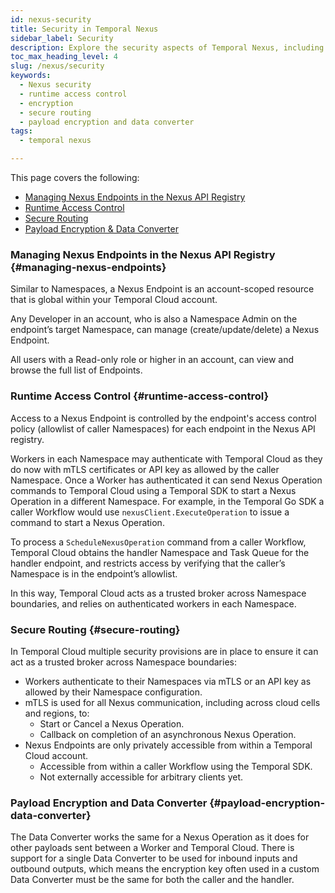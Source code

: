 ```yaml
---
id: nexus-security
title: Security in Temporal Nexus
sidebar_label: Security
description: Explore the security aspects of Temporal Nexus, including managing Nexus Endpoints, runtime access control, secure routing, and payload encryption to ensure safe and reliable cross-namespace operations.
toc_max_heading_level: 4
slug: /nexus/security
keywords:
  - Nexus security
  - runtime access control
  - encryption
  - secure routing
  - payload encryption and data converter
tags:
  - temporal nexus

---
```


This page covers the following:

- [Managing Nexus Endpoints in the Nexus API Registry](#managing-nexus-endpoints)
- [Runtime Access Control](#runtime-access-control)
- [Secure Routing](#secure-routing)
- [Payload Encryption & Data Converter](#payload-encryption-data-converter)

### Managing Nexus Endpoints in the Nexus API Registry {#managing-nexus-endpoints}

Similar to Namespaces, a Nexus Endpoint is an account-scoped resource that is global within your Temporal Cloud account.

Any Developer in an account, who is also a Namespace Admin on the endpoint’s target Namespace, can manage (create/update/delete) a Nexus Endpoint.

All users with a Read-only role or higher in an account, can view and browse the full list of Endpoints.

### Runtime Access Control {#runtime-access-control}

Access to a Nexus Endpoint is controlled by the endpoint's access control policy (allowlist of caller Namespaces) for each endpoint in the Nexus API registry.

Workers in each Namespace may authenticate with Temporal Cloud as they do now with mTLS certificates or API key as allowed by the caller Namespace.
Once a Worker has authenticated it can send Nexus Operation commands to Temporal Cloud using a Temporal SDK to start a Nexus Operation in a different Namespace.
For example, in the Temporal Go SDK a caller Workflow would use `nexusClient.ExecuteOperation` to issue a command to start a Nexus Operation.

To process a `ScheduleNexusOperation` command from a caller Workflow, Temporal Cloud obtains the handler Namespace and Task Queue for the handler endpoint, and restricts access by verifying that the caller’s Namespace is in the endpoint’s allowlist.

In this way, Temporal Cloud acts as a trusted broker across Namespace boundaries, and relies on authenticated workers in each Namespace.

### Secure Routing {#secure-routing}

In Temporal Cloud multiple security provisions are in place to ensure it can act as a trusted broker across Namespace boundaries:

- Workers authenticate to their Namespaces via mTLS or an API key as allowed by their Namespace configuration.
- mTLS is used for all Nexus communication, including across cloud cells and regions, to:
  - Start or Cancel a Nexus Operation.
  - Callback on completion of an asynchronous Nexus Operation.
- Nexus Endpoints are only privately accessible from within a Temporal Cloud account.
  - Accessible from within a caller Workflow using the Temporal SDK.
  - Not externally accessible for arbitrary clients yet.

### Payload Encryption and Data Converter {#payload-encryption-data-converter}

The Data Converter works the same for a Nexus Operation as it does for other payloads sent between a Worker and Temporal Cloud.
There is support for a single Data Converter to be used for inbound inputs and outbound outputs, which means the encryption key often used in a custom Data Converter must be the same for both the caller and the handler.
